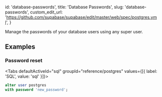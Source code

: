 
  id: 'database-passwords',
  title: 'Database Passwords',
  slug: 'database-passwords',
  custom_edit_url: 'https://github.com/supabase/supabase/edit/master/web/spec/postgres.yml',
}

Manage the passwords of your database users using any super user.

## Examples

### Password reset

<Tabs
  defaultActiveId="sql"
  groupId="reference/postgres"
  values={[{ label: 'SQL', value: 'sql' }]}>

<TabsPanel id="sql" label="sql">

```sql
alter user postgres
with password 'new_password';
```

</TabsPanel>

</Tabs>


